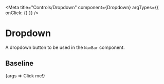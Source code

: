 

<Meta title="Controls/Dropdown" component={Dropdown} argTypes={{ onClick: {} }} />

# Dropdown

A dropdown button to be used in the `NavBar` component.

## Baseline

<Canvas>
  <Story name="Baseline" args={{
    content: 'Click me!',
  }}>
    {args => <NavBar><Dropdown>Click me!</Dropdown></NavBar>}
  </Story>
</Canvas>

<Controls of="Baseline" />
